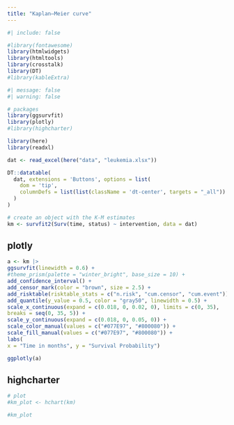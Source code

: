 ```yaml
---
title: "Kaplan–Meier curve"
---
```


```r
#| include: false

#library(fontawesome)
library(htmlwidgets)
library(htmltools)
library(crosstalk)
library(DT)
#library(kableExtra)
```




```r
#| message: false
#| warning: false

# packages
library(ggsurvfit)
library(plotly)
#library(highcharter)

library(here)
library(readxl)

dat <- read_excel(here("data", "leukemia.xlsx"))

DT::datatable(
  dat, extensions = 'Buttons', options = list(
    dom = 'tip',
    columnDefs = list(list(className = 'dt-center', targets = "_all"))
  )
)
```




```r
# create an object with the K-M estimates
km <- survfit2(Surv(time, status) ~ intervention, data = dat)
```





::: {.panel-tabset}

## plotly

```r

a <- km |>
ggsurvfit(linewidth = 0.6) +
#theme_prism(palette = "winter_bright", base_size = 10) +
add_confidence_interval() +
add_censor_mark(color = "brown", size = 2.5) +
add_risktable(risktable_stats = c("n.risk", "cum.censor", "cum.event")) +
add_quantile(y_value = 0.5, color = "gray50", linewidth = 0.5) +
scale_x_continuous(expand = c(0.018, 0, 0.02, 0), limits = c(0, 35),
breaks = seq(0, 35, 5)) +
scale_y_continuous(expand = c(0.018, 0, 0.05, 0)) +
scale_color_manual(values = c("#077E97", "#800080")) +
scale_fill_manual(values = c("#077E97", "#800080")) +
labs(
x = "Time in months", y = "Survival Probability")

ggplotly(a)
```



## highcharter

```r

# plot
#km_plot <- hchart(km)

#km_plot
```


:::





